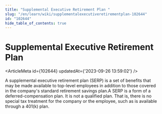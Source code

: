```yaml
---
title: "Supplemental Executive Retirement Plan "
slug: "/en/learn/wiki/supplementalexecutiveretirementplan-102644"
id: "102644"
hide_table_of_contents: true
---
```



# Supplemental Executive Retirement Plan 

<ArticleMeta id={102644} updatedAt={'2023-09-26 13:59:02'} />
<div className='border-solid border-b border-t-0 my-4 border-[var(--ifm-color-gray-300)]' />

A supplemental executive retirement plan (SERP) is a set of benefits that may be made available to top-level employees in addition to those covered in the company's standard retirement savings plan.A SERP is a form of a deferred-compensation plan. It is not a qualified plan. That is, there is no special tax treatment for the company or the employee, such as is available through a 401(k) plan.
